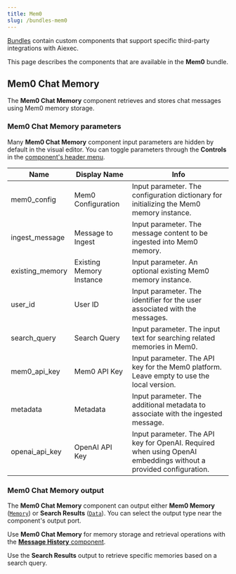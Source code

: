 ```yaml
---
title: Mem0
slug: /bundles-mem0
---
```



[Bundles](/components-bundle-components) contain custom components that support specific third-party integrations with Aiexec.

This page describes the components that are available in the **Mem0** bundle.

## Mem0 Chat Memory

The **Mem0 Chat Memory** component retrieves and stores chat messages using Mem0 memory storage.

### Mem0 Chat Memory parameters

Many **Mem0 Chat Memory** component input parameters are hidden by default in the visual editor.
You can toggle parameters through the <Icon name="SlidersHorizontal" aria-hidden="true"/> **Controls** in the [component's header menu](/concepts-components#component-menus).

| Name | Display Name | Info |
|------|--------------|------|
| mem0_config | Mem0 Configuration | Input parameter. The configuration dictionary for initializing the Mem0 memory instance. |
| ingest_message | Message to Ingest | Input parameter. The message content to be ingested into Mem0 memory. |
| existing_memory | Existing Memory Instance | Input parameter. An optional existing Mem0 memory instance. |
| user_id | User ID | Input parameter. The identifier for the user associated with the messages. |
| search_query | Search Query | Input parameter. The input text for searching related memories in Mem0. |
| mem0_api_key | Mem0 API Key | Input parameter. The API key for the Mem0 platform. Leave empty to use the local version. |
| metadata | Metadata | Input parameter. The additional metadata to associate with the ingested message. |
| openai_api_key | OpenAI API Key | Input parameter. The API key for OpenAI. Required when using OpenAI embeddings without a provided configuration. |

### Mem0 Chat Memory output

The **Mem0 Chat Memory** component can output either **Mem0 Memory** ([`Memory`](/data-types#memory)) or **Search Results** ([`Data`](/data-types#data)).
You can select the output type near the component's output port.

Use **Mem0 Chat Memory** for memory storage and retrieval operations with the [**Message History** component](/components-helpers#message-history).

Use the **Search Results** output to retrieve specific memories based on a search query.
